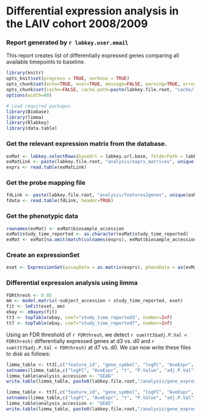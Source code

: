 # Differential expression analysis in the LAIV cohort 2008/2009

### Report generated by `r labkey.user.email`


This report creates list of differentially expressed genes comparing all available timepoints to baseline. 



```r
library(knitr)
opts_knit$set(progress = TRUE, verbose = TRUE)
opts_chunk$set(echo=TRUE, eval=TRUE, message=FALSE, warning=TRUE, error=TRUE, dev="png", fig.width=6, fig.height=4, dpi=100, autodep=FALSE)
opts_chunk$set(cache=FALSE, cache.path=paste(labkey.file.root, "cache/limma_analysis-LAIV0809/", sep="/"))
options(width=80)
```

```r
# Load required packages
library(Biobase)
library(limma)
library(Rlabkey)
library(data.table)
```

### Get the relevant expression matrix from the database.
```r
exMat <- labkey.selectRows(baseUrl = labkey.url.base, folderPath = labkey.url.path, schemaName = "study", queryName = "gene_expression_matrices", colFilter=makeFilter( c( 'expression_matrix_accession', 'IN', 'EXPM0002' ) ), colNameOpt="rname")
exMatLink <- paste(labkey.file.root, "analysis/exprs_matrices", unique(exMat$file_info_name), sep="/")
exprs <- read.table(exMatLink)
```

### Get the probe mapping file
```r
fdLink <- paste(labkey.file.root, "analysis/features2genes", unique(exMat$feature_mapping_file), sep="/")
fdata <- read.table(fdLink, header=TRUE)
```

### Get the phenotypic data
```r
rownames(exMat) <- exMat$biosample_accession
exMat$study_time_reported <- as.character(exMat$study_time_reported)
exMat <- exMat[na.omit(match(colnames(exprs), exMat$biosample_accession)),]
```

### Create an expressionSet
```r
eset <- ExpressionSet(assayData = as.matrix(exprs), phenoData = as(exMat, "AnnotatedDataFrame"), featureData = as(fdata, "AnnotatedDataFrame"))
```

### Differential expression analysis using limma
```r
FDRthresh <- 0.05
mm <- model.matrix(~subject_accession + study_time_reported, eset)
fit <- lmFit(eset, mm)
ebay <- eBayes(fit)
tt3 <- topTable(ebay, coef="study_time_reported3", number=Inf)
tt7 <- topTable(ebay, coef="study_time_reported7", number=Inf)
```

Using an FDR threshold of `r FDRthresh`, we detect `r sum(tt3$adj.P.Val < FDRthresh)` differentially expressed genes at d3 vs. d0 and `r sum(tt7$adj.P.Val < FDRthresh)` at d7 vs. d0. We can now write these files to disk as follows:

```r
limma_table <- tt3[,c("feature_id", "gene_symbol", "logFC", "AveExpr", "t", "P.Value", "adj.P.Val")]
setnames(limma_table,c("logFC", "AveExpr", "t", "P.Value", "adj.P.Val"), c("log_fc", "ave_expr", "statistic", "p_value", "adj_p_val"))
limma_table$analysis_accession <- "GEA6"
write.table(limma_table, paste0(labkey.file.root,"/analysis/gene_expression_analysis/limma/limma_table_LAIV_0809_D3vsD0.tsv"),sep="\t", quote=FALSE, row.names=FALSE)

limma_table <- tt7[,c("feature_id", "gene_symbol", "logFC", "AveExpr", "t", "P.Value", "adj.P.Val")]
setnames(limma_table,c("logFC", "AveExpr", "t", "P.Value", "adj.P.Val"), c("log_fc", "ave_expr", "statistic", "p_value", "adj_p_val"))
limma_table$analysis_accession <- "GEA5"
write.table(limma_table, paste0(labkey.file.root,"/analysis/gene_expression_analysis/limma/limma_table_LAIV_0809_D7vsD0.tsv"),sep="\t", quote=FALSE, row.names=FALSE)
```
